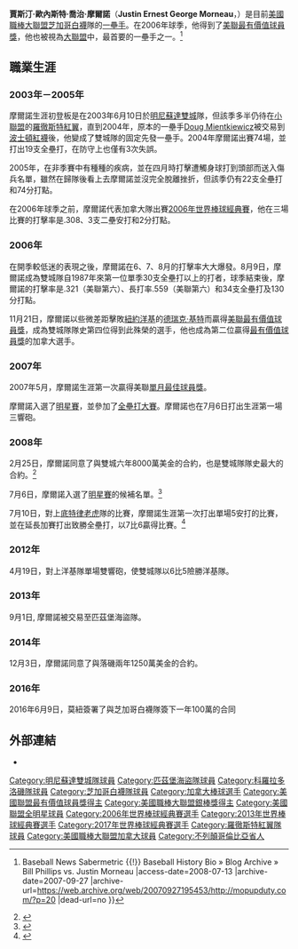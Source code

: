 {{Infobox baseball biography
|name=賈斯汀·摩爾諾<br />Justin Morneau
|image= Justin Morneau.jpg
|image_size  =
|caption =
|position=[[一壘手|一壘手]]
|bats=左
|throws=右
|number=44
|birth_date= {{Birth date and age|1981|3|15}}
|birth_place= {{CAN}}[[不列顛哥倫比亞省|不列顛哥倫比亞省]][[新西敏|新西敏]]
|death_date= 
|death_place= 
|debutleague =美國職棒大聯盟
|debutdate=6月10日
|debutyear=2003年
|debutteam=明尼蘇達雙城
|finalleague =美國職棒大聯盟
|finaldate
|finalyear
|finalteam=芝加哥白襪
|statleague =美國職棒大聯盟
|stat1label=[[打擊率|打擊率]]
|stat1value=.281
|stat2label=[[全壘打|全壘打]]
|stat2value=247
|stat3label=[[打點|打點]]
|stat3value=985
|teams=
* [[明尼蘇達雙城|明尼蘇達雙城]] ({{mlby|2003}}–{{mlby|2013}})
* [[匹茲堡海盜|匹茲堡海盜]] ({{mlby|2013}})
* [[科羅拉多洛磯|科羅拉多洛磯]] ({{mlby|2014}}–{{mlby|2015}})
* [[芝加哥白襪|芝加哥白襪]] ({{mlby|2016-}})
|highlights=
* 4×[[美國職棒大聯盟全明星賽|全明星賽]] ([[2007年美國職棒大聯盟全明星賽|2007]]–[[2010年美國職棒大聯盟全明星賽|2010]])
* [[美國職棒大聯盟最有價值球員獎|美聯MVP]] (2006)
* 2×[[美國職棒大聯盟銀棒獎|銀棒獎]] (2006,2008)
* [[美國職棒大聯盟打擊王|國聯打擊王]] (2014)
|hoflink = National Baseball Hall of Fame and Museum
|hoftype = National
|hofdate= 
|hofvote= 
}}

'''賈斯汀·歐內斯特·喬治·摩爾諾'''（'''Justin Ernest George Morneau'''，{{bd|1981年|5月15日|||Morneau, Justin}}）是目前[[美國職棒大聯盟|美國職棒大聯盟]][[芝加哥白襪|芝加哥白襪]]隊的[[一壘手|一壘手]]。在2006年球季，他得到了[[美國職棒大聯盟最有價值球員獎|美聯最有價值球員獎]]，他也被視為[[美國職棒大聯盟|大聯盟]]中，最首要的一壘手之一。<ref>{{Cite web |url=http://mopupduty.com/?p=20 |title=Mop Up Duty {{!}} Baseball News Sabermetric {{!}} Baseball History Bio » Blog Archive » Bill Phillips vs. Justin Morneau |access-date=2008-07-13 |archive-date=2007-09-27 |archive-url=https://web.archive.org/web/20070927195453/http://mopupduty.com/?p=20 |dead-url=no }}</ref>

==職業生涯==
===2003年－2005年===
摩爾諾生涯初登板是在2003年6月10日於[[明尼蘇達雙城|明尼蘇達雙城]]隊，但該季多半仍待在[[小聯盟|小聯盟]]的[[羅徹斯特紅翼|羅徹斯特紅翼]]，直到2004年，原本的一壘手[[Doug_Mientkiewicz|Doug Mientkiewicz]]被交易到[[波士頓紅襪|波士頓紅襪]]後，他變成了雙城隊的固定先發一壘手。2004年摩爾諾出賽74場，並打出19支全壘打，在防守上也僅有3次失誤。

2005年，在非季賽中有種種的疾病，並在四月時打擊遭觸身球打到頭部而送入傷兵名單，雖然在歸隊後看上去摩爾諾並沒完全脫離挫折，但該季仍有22支全壘打和74分打點。

在2006年球季之前，摩爾諾代表加拿大隊出賽[[2006年世界棒球經典賽|2006年世界棒球經典賽]]，他在三場比賽的打擊率是.308、3支二壘安打和2分打點。

===2006年===
在開季較低迷的表現之後，摩爾諾在6、7、8月的打擊率大大爆發。8月9日，摩爾諾成為雙城隊自1987年來第一位單季30支全壘打以上的打者，球季結束後，摩爾諾的打擊率是.321（美聯第六）、長打率.559（美聯第六）和34支全壘打及130分打點。

11月21日，摩爾諾以些微差距擊敗[[紐約洋基|紐約洋基]]的[[德瑞克·基特|德瑞克·基特]]而贏得[[美國職棒大聯盟最有價值球員獎|美聯最有價值球員獎]]，成為雙城隊隊史第四位得到此殊榮的選手，他也成為第二位贏得[[美國職棒大聯盟最有價值球員獎|最有價值球員獎]]的加拿大選手。
===2007年===
2007年5月，摩爾諾生涯第一次贏得美聯[[單月最佳球員獎|單月最佳球員獎]]。

摩爾諾入選了[[美國職棒大聯盟明星賽|明星賽]]，並參加了[[全壘打大賽|全壘打大賽]]。摩爾諾也在7月6日打出生涯第一場三響砲。

===2008年===
2月25日，摩爾諾同意了與雙城六年8000萬美金的合約，也是雙城隊隊史最大的合約。<ref>{{Cite web |url=http://minnesota.twins.mlb.com/news/article.jsp?ymd=20080125&content_id=2355423&vkey=news_min&fext=.jsp&c_id=min |title=The Official Site of The Minnesota Twins: News: Morneau, Cuddyer ink multiyear deals |access-date=2008-07-13 |archive-date=2008-01-29 |archive-url=https://web.archive.org/web/20080129070954/http://minnesota.twins.mlb.com/news/article.jsp?ymd=20080125&content_id=2355423&vkey=news_min&fext=.jsp&c_id=min |dead-url=no }}</ref>

7月6日，摩爾諾入選了[[美國職棒大聯盟明星賽|明星賽]]的候補名單。<ref>{{cite web |url=http://minnesota.twins.mlb.com/news/article.jsp?ymd=20080706&content_id=3076222&vkey=news_min&fext=.jsp&c_id=min |title=存档副本 |accessdate=2014-05-19 |deadurl=yes |archiveurl=https://web.archive.org/web/20131111191928/http://minnesota.twins.mlb.com/news/article.jsp?ymd=20080706&content_id=3076222&vkey=news_min&fext=.jsp&c_id=min |archivedate=2013-11-11 }}</ref> 

7月10日，對上[[底特律老虎|底特律老虎]]隊的比賽，摩爾諾生涯第一次打出單場5安打的比賽，並在延長加賽打出致勝全壘打，以7比6贏得比賽。<ref>{{Cite web |url=http://mlb.im.tv/NewsContent.asp?Newsid=5414 |title=MLB美國職棒大聯盟中文官方授權網站 孟諾11局致勝陽春砲 雙城力克老虎 |access-date=2008-07-13 |archive-date=2009-05-28 |archive-url=https://web.archive.org/web/20090528143212/http://mlb.im.tv/NewsContent.asp?Newsid=5414 |dead-url=no }}</ref>
===2012年===
4月19日，對上洋基隊單場雙響砲，使雙城隊以6比5險勝洋基隊。

===2013年===
9月1日, 摩爾諾被交易至匹茲堡海盜隊。

===2014年===
12月3日，摩爾諾同意了與落磯兩年1250萬美金的合約。

===2016年===
2016年6月9日，莫紐簽署了與芝加哥白襪隊簽下一年100萬的合同

==外部連結==
{{Commonscat|Justin Morneau}}
* {{Baseballstats |mlb=408047 |espn=5379 |br=m/morneju01 |fangraphs= |cube=M/Justin-Morneau}}
<references />
{{AL MVPs}}
{{Home Run Derby champions}}
{{Tip O'Neill Award}}
{{2013年世界棒球經典賽加拿大隊選手列表}}
{{2017年世界棒球經典賽加拿大隊選手列表}}
{{Authority control}}
{{DEFAULTSORT:Morneau, Justin}}
[[Category:明尼蘇達雙城隊球員|Category:明尼蘇達雙城隊球員]]
[[Category:匹茲堡海盜隊球員|Category:匹茲堡海盜隊球員]]
[[Category:科羅拉多洛磯隊球員|Category:科羅拉多洛磯隊球員]]
[[Category:芝加哥白襪隊球員|Category:芝加哥白襪隊球員]]
[[Category:加拿大棒球選手|Category:加拿大棒球選手]]
[[Category:美國聯盟最有價值球員獎得主|Category:美國聯盟最有價值球員獎得主]]
[[Category:美國職棒大聯盟銀棒獎得主|Category:美國職棒大聯盟銀棒獎得主]]
[[Category:美國聯盟全明星球員|Category:美國聯盟全明星球員]]
[[Category:2006年世界棒球經典賽選手|Category:2006年世界棒球經典賽選手]]
[[Category:2013年世界棒球經典賽選手|Category:2013年世界棒球經典賽選手]]
[[Category:2017年世界棒球經典賽選手|Category:2017年世界棒球經典賽選手]]
[[Category:羅徹斯特紅翼隊球員|Category:羅徹斯特紅翼隊球員]]
[[Category:美國職棒大聯盟加拿大球員|Category:美國職棒大聯盟加拿大球員]]
[[Category:不列顛哥倫比亞省人|Category:不列顛哥倫比亞省人]]
